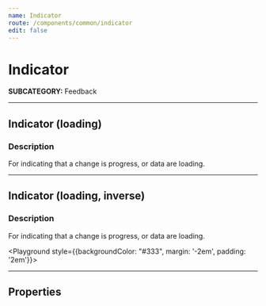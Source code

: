 ```yaml
---
name: Indicator
route: /components/common/indicator
edit: false
---
```



# Indicator
**SUBCATEGORY:** Feedback

<hr />

## Indicator (loading)
### Description
For indicating that a change is progress, or data are loading.

<Playground>
  <Indicator />
</Playground>

<hr />

## Indicator (loading, inverse)
### Description
For indicating that a change is progress, or data are loading.

<Playground style={{backgroundColor: "#333", margin: '-2em', padding: '2em'}}>
  <Indicator inverse />
</Playground>

<hr />

## Properties
<Props of={Indicator} />
